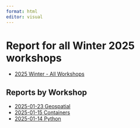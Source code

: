 ```yaml
---
format: html
editor: visual
---
```

  
# Report for all Winter 2025 workshops
  
-   [2025 Winter - All Workshops](2025-winter-all.html)

## Reports by Workshop

-   [2025-01-23 Geospatial](2025-01-23-winter-geospatial.html)
-   [2025-01-15 Containers](2025-01-15-winter-containers.html)
-   [2025-01-14 Python](2025-01-14-winter-python.html)
